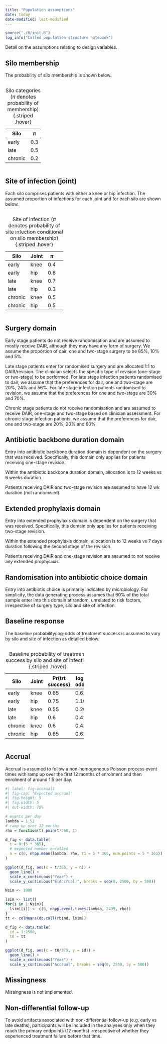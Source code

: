 ```yaml
---
title: "Population assumptions"
date: today
date-modified: last-modified
---
```


```r
source("./R/init.R")
log_info("Called population-structure notebook")
```

Detail on the assumptions relating to design variables.

## Silo membership

The probability of silo membership is shown below.

::: {.column width="50%"}

| Silo |  $\pi$ |
|------|-----|
| early |  0.3 |
| late  |   0.5 |
| chronic | 0.2 |

: Silo categories ($\pi$ denotes probability of membership) {.striped .hover}
:::


## Site of infection (joint)

Each silo comprises patients with either a knee or hip infection.
The assumed proportion of infections for each joint and for each silo are shown below.

::: {.column width="70%"}

Silo | Joint |  $\pi$ |
-----|-----|----|----|
early | knee |  0.4 | 
early |hip |  0.6 | 
late |knee |  0.7 | 
late |hip |  0.3 | 
chronic |knee | 0.5 | 
chronic |hip |  0.5 | 

: Site of infection ($\pi$ denotes probability of site infection conditional on silo membership) {.striped .hover}
:::


## Surgery domain

Early stage patients do not receive randomisation and are assumed to mostly receive DAIR, although they may have any form of surgery.
We assume the proportion of dair, one and two-stage surgery to be 85%, 10% and 5%.

Late stage patients enter for randomised surgery and are allocated 1:1 to DAIR/revision.
The clinician selects the specific type of revision (one-stage or two-stage) to be performed.
For late stage infection patients randomised to dair, we assume that the preferences for dair, one and two-stage are 20%, 24% and 56%.
For late stage infection patients randomised to revision, we assume that the preferences for one and two-stage are 30% and 70%.

Chronic stage patients do not receive randomisation and are assumed to receive DAIR, one-stage and two-stage based on clinician assessment.
For chronic stage infection patients, we assume that the preferences for dair, one and two-stage are 20%, 20% and 60%.

## Antibiotic backbone duration domain

Entry into antibiotic backbone duration domain is dependent on the surgery that was received.
Specifically, this domain only applies for patients receiving one-stage revision.

Within the antibiotic backbone duration domain, allocation is to 12 weeks vs 6 weeks duration.

Patients receiving DAIR and two-stage revision are assumed to have 12 wk duration (not randomised).

## Extended prophylaxis domain

Entry into extended prophylaxis domain is dependent on the surgery that was received.
Specifically, this domain only applies for patients receiving two-stage revision.

Within the extended prophylaxis domain, allocation is to 12 weeks vs 7 days duration following the second stage of the revision.

Patients receiving DAIR and one-stage revision are assumed to not receive any extended prophylaxis.


## Randomisation into antibiotic choice domain

Entry into antibiotic choice is primarily indicated by microbiology.
For simplicity, the data generating process assumes that 60% of the total sample enter into this domain at random, unrelated to risk factors, irrespective of surgery type, silo and site of infection.

## Baseline response

The baseline probability/log-odds of treatment success is assumed to vary by silo and site of infection as detailed below.

::: {.column width="50%"}

| Silo |  Joint   | Pr(trt success) | log-odds
|------|----------|-----------|---------------|
| early |  knee   | 0.65      | 0.62              
| early |  hip    | 0.75      | 1.10
| late  |   knee  | 0.55      | 0.20
| late  |   hip   | 0.6       | 0.41
| chronic | knee  | 0.6       | 0.41
| chronic |   hip | 0.65      | 0.62

: Baseline probability of treatment success by silo and site of infection {.striped .hover}
:::

## Accrual

Accrual is assumed to follow a non-homogeneous Poisson process event times with ramp up over the first 12 months of enrolment and then enrolment of around 1.5 per day.

```r
#| label: fig-accrual1
#| fig-cap: 'Expected accrual'
#| fig.height: 5
#| fig.width: 5
#| out-width: 70%

# events per day
lambda = 1.52
# ramp up over 12 months 
rho = function(t) pmin(t/360, 1)

d_fig <- data.table(
  t = 0:(5 * 365),
  # expected number enrolled
  n = c(0, nhpp.mean(lambda, rho, t1 = 5 * 365, num.points = 5 * 365))
)

ggplot(d_fig, aes(x = t/365, y = n)) +
  geom_line() +
  scale_x_continuous("Year") +
  scale_y_continuous("E[Accrual]", breaks = seq(0, 2500, by = 500))
```


```r
Nsim <- 1000

lsim <- list()
for(i in 1:Nsim){
  lsim[[i]] <- c(0, nhpp.event.times(lambda, 2499, rho))
}
tt <- colMeans(do.call(rbind, lsim))

d_fig <- data.table(
  id = 1:2500,
  t0 = tt
)

ggplot(d_fig, aes(x = t0/375, y = id)) +
  geom_line() +
  scale_x_continuous("Year") +
  scale_y_continuous("Accrual", breaks = seq(0, 2500, by = 500))

```

## Missingness

Missingness is not implemented.

## Non-differential follow-up

To avoid artifacts associated with non-differential follow-up (e.g. early vs late deaths), participants will be included in the analyses only when they reach the primary endpoints (12 months) irrespective of whether they experienced treatment failure before that time.


